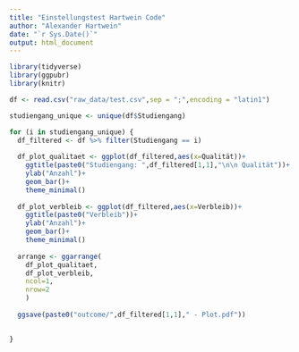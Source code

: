 ```yaml
---
title: "Einstellungstest Hartwein Code"
author: "Alexander Hartwein"
date: "`r Sys.Date()`"
output: html_document
---
```


```r
library(tidyverse)
library(ggpubr)
library(knitr)
```

```r
df <- read.csv("raw_data/test.csv",sep = ";",encoding = "latin1")
```

```r
studiengang_unique <- unique(df$Studiengang)
```

```r
for (i in studiengang_unique) {
  df_filtered <- df %>% filter(Studiengang == i)
  
  df_plot_qualitaet <- ggplot(df_filtered,aes(x=Qualität))+
    ggtitle(paste0("Studiengang: ",df_filtered[1,1],"\n\n Qualität"))+
    ylab("Anzahl")+
    geom_bar()+
    theme_minimal()
  
  df_plot_verbleib <- ggplot(df_filtered,aes(x=Verbleib))+
    ggtitle(paste0("Verbleib"))+
    ylab("Anzahl")+
    geom_bar()+
    theme_minimal()
  
  arrange <- ggarrange(
    df_plot_qualitaet,
    df_plot_verbleib,
    ncol=1,
    nrow=2
    )
    
  ggsave(paste0("outcome/",df_filtered[1,1]," - Plot.pdf"))
    

}
```

